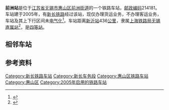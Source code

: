 {{noteTA
|1=zh-cn:始发车次; zh-hk:列車班次;
|2=zh-cn:车次; zh-hk:班次;
}}
{{Infobox China railway station 
|车站名称 = 前洲站
|图片=201704 Qianzhou Station Changxingnan Direction.jpg
|图片介绍=车站站房和站场
|车站名称拼音 = Qian Zhou
|车站代码=19101<ref>{{cite book|title=中华人民共和国铁路车站代码（GB/T 10302-2010）|publisher=中国标准出版社|year=2010|isbn=155066140495|ignore-isbn-error=true|pages=46}}</ref>
|电报码=QZH
|拼音码 = QZH
|车站位置 = [[江苏省|江苏省]][[无锡市|无锡市]][[惠山区|惠山区]][[前洲街道|前洲街道]]
|归属 = [[上海铁路局|上海铁路局]][[无锡直属站|无锡直属站]]
|车站等级 = [[四等站_(中铁)|四等站]]
|线路 = [[新长铁路|新长铁路]]
|tracks=3
}}
'''前洲站'''是位于[[江苏省|江苏省]][[无锡市|无锡市]][[惠山区|惠山区]][[前洲街道|前洲街道]]的一个铁路车站，[[邮政编码|邮政编码]]214181。车站建于2005年，有[[新长铁路|新长铁路]]经过该站，现仅办理货运业务，不办理客运业务，车站及其上下行区间未[[电气化|电气化]]<ref name="95306info">{{cite web|url=http://hyfw.95306.cn/hyinfo/action/FwcszsAction_index?type=1|title=营业站服务信息查询|publisher=中国铁路95306网|accessdate=2020-12-13|archive-date=2018-09-14|archive-url=https://web.archive.org/web/20180914133603/http://hyfw.95306.cn/hyinfo/action/FwcszsAction_index?type=1|dead-url=no}}</ref>。车站距离[[新沂站|新沂站]]436[[公里|公里]]，隶属[[上海铁路局|上海铁路局]][[无锡直属站|无锡直属站]]<ref>{{cite web|title=首页 地方志资料库 上海年鉴 上海年鉴2020 十六、交通运输业·邮政 节（七）铁路运输|url=http://61.129.65.112/dfz_web/DFZ/Info?idnode=262822&tableName=userobject1a&id=450690|publisher=上海市地方志办公室|date=2020-12-09|access-date=2021-02-13|archive-date=2021-02-20|archive-url=https://web.archive.org/web/20210220224929/http://61.129.65.112/dfz_web/DFZ/Info?idnode=262822&tableName=userobject1a&id=450690|dead-url=no}}</ref>，是[[四等站_(中铁)|四等站]]。

==相邻车站==
{{start rail box}}
{{s-inop|[[月城站|月城站]]|{{站|新沂}}方向}}
{{s-line|[[新长铁路|新长铁路]]<br>← 14.5km 月城站 10km →}}
{{s-inop|[[无锡西站|无锡西站]]|{{站|长兴南}}方向}}
{{end box}}

==参考资料==
{{commonscat|Qianzhou Railway Station}}
{{reflist}}

{{新长铁路}}
{{无锡铁路车站}}
{{铁路车站小作品}}
{{江苏小作品}}

[[Category:新长铁路车站|Category:新长铁路车站]]
[[Category:新长车务段|Category:新长车务段]]
[[Category:惠山区铁路车站|Category:惠山区铁路车站]]
[[Category:惠山区|Category:惠山区]]
[[Category:2005年启用的铁路车站|Category:2005年启用的铁路车站]]